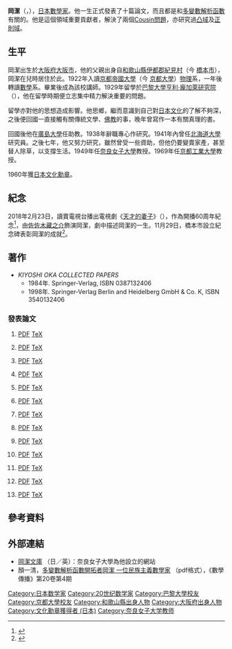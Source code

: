 {{改善來源|2009年8月}}
{{Infobox scientist
|name = 岡潔<br />
| native_name       = 岡 潔
| native_name_lang  = ja
| pronounce         = {{jpn|hg=おか きよし|rm=Oka Kiyoshi|link=no}}
|image = Kiyoshi Oka.jpg
|image_width =
|alt =
|caption = 岡潔（1973年攝於京都）
|birth_name = 坂本 潔
|birth_date = {{birth date|1901|04|19|no}}
|birth_place = {{JPN-EMP}}[[大阪府|大阪府]][[大阪市|大阪市]]
|death_date = {{death date and age|1978|03|01|1901|04|19}}
|death_place ={{JPN}}[[奈良縣|奈良縣]][[奈良市|奈良市]]
|death_cause =
|residence = <!-- 居住 -->
|citizenship = <!-- 市民権 -->
|nationality = {{JPN}}
|field = [[多變數解析函數|多變數解析函數]]
|workplaces = [[京都帝國大學|京都帝國大學]]、[[巴黎大學|巴黎大學]][[亨利·龐加萊研究院|亨利·龐加萊研究院]]、[[廣島文理科大學|廣島文理科大學]]、[[北海道大學|北海道大學]]、[[奈良女子大學|奈良女子大學]]、[[京都產業大學|京都產業大學]]
|alma_mater = 京都帝國大學
|doctoral_advisor = <!-- 博士課程指導教員 -->
|academic_advisors = <!-- 他の指導教員 -->
|doctoral_students = <!-- 博士課程指導学生 -->
|notable_students = <!-- 他の指導学生 -->
|known_for = 多變數解析函數
|influences = <!-- 影響を受けた者 -->
|influenced = [[湯川秀樹|湯川秀樹]]、[[朝永振一郎|朝永振一郎]]、[[廣中平祐|廣中平祐]]
|awards = [[朝日獎|朝日獎]]（1954年）
|author_abbreviation_bot = <!-- 命名者名略表記（植物学） -->
|author_abbreviation_zoo = <!-- 命名者名略表記（動物学） -->
|signature = <!-- 署名（ファイル名のみ） -->
|signature_alt =
|footnotes = <!-- 備考 -->
}}
'''岡潔'''（{{jpn|j=岡 潔|hg=おか きよし|rm=Oka Kiyoshi}}，{{bd|1901年|4月19日|1978年|3月1日|catIdx=Oka, Kiyoshi}}），[[日本|日本]][[數學家|數學家]]。他一生正式發表了十篇論文，而且都是和[[多變數解析函數|多變數解析函數]]有關的。他是這個領域重要貢獻者，解決了兩個[[Cousin問題|Cousin問題]]，亦研究過[[凸域|凸域]]及[[正則域|正則域]]。

==生平==
岡潔出生於[[大阪府|大阪府]][[大阪市|大阪市]]，他的父親出身自[[和歌山縣|和歌山縣]][[伊都郡|伊都郡]][[紀見村|紀見村]]（今 [[橋本市|橋本市]]），岡潔在兒時居住於此。1922年入讀[[京都帝國大學|京都帝國大學]]（今 [[京都大學|京都大學]]）[[物理|物理]]系，一年後轉讀[[數學|數學]]系。畢業後成為該校講師。1929年留學於[[巴黎大學|巴黎大學]][[亨利·龐加萊研究院|亨利·龐加萊研究院]]（{{lang|fr|Institut Henri Poincaré}}），他在留學時期便立志集中精力解決重要的問題。

留學亦對他的思想造成影響。他思鄉，繼而意識到自己對[[日本文化|日本文化]]的了解不夠深，之後便回國一直接觸有關傳統文學、[[佛教|佛教]]的事，晚年曾寫作一本有關真理的書。

回國後他在[[廣島大學|廣島大學]]任助教。1938年辭職專心作研究。1941年內曾任[[北海道大學|北海道大學]]研究員。之後七年，他又努力研究，雖然曾受一些資助，但他仍要變賣家產，甚至替人除草，以支撐生活。1949年任[[奈良女子大學|奈良女子大學]]教授。1969年任[[京都工業大學|京都工業大學]]教授。

1960年獲[[日本文化勳章|日本文化勳章]]。

==紀念==
2018年2月23日，讀賣電視台播出電視劇《[[天才的妻子|天才的妻子]]》（{{lang|ja|天才を育てた女房}}），作為開播60周年紀念<ref>{{Cite web|url=https://mantan-web.jp/article/20180222dog00m200010000c.html|title=金曜ロードSHOW！：天海祐希主演「天才を育てた女房」放送　“孤高の数学者”岡潔を妻目線で描く|publisher=まんたんウェブ|date=2018-02-23|accessdate=2018-02-23|6=|archive-date=2018-02-23|archive-url=https://web.archive.org/web/20180223232245/https://mantan-web.jp/article/20180222dog00m200010000c.html|dead-url=no}}</ref>，由[[佐佐木藏之介|佐佐木藏之介]]飾演岡潔，劇中描述岡潔的一生。11月29日，橋本市設立紀念碑表彰岡潔的成就<ref>{{Cite web |url=https://www3.nhk.or.jp/lnews/wakayama/20181129/2040001782.html |title=数学者 岡潔の顕彰碑除幕式 |access-date=2018-11-30 |archive-url=https://web.archive.org/web/20181130113025/https://www3.nhk.or.jp/lnews/wakayama/20181129/2040001782.html |archive-date=2018-11-30 |dead-url=yes }}</ref>。

==著作==
*''KIYOSHI OKA COLLECTED PAPERS''
**1984年. Springer-Verlag, ISBN 0387132406
**1998年. Springer-Verlag Berlin and Heidelberg GmbH & Co. K, ISBN 3540132406

=== 發表論文 ===
#{{Cite journal|first=Kiyoshi|last=Oka|title=Domaines convexes par rapport aux fonctions rationnelles|journal=Journal of Science of the Hiroshima University|volume=6|year=1936|pages=pp. 245-255|url=http://www.lib.nara-wu.ac.jp/oka/ko_ron/f/n01/p001.html|access-date=2010-07-17|archive-date=2011-07-18|archive-url=https://web.archive.org/web/20110718234303/http://www.lib.nara-wu.ac.jp/oka/ko_ron/f/n01/p001.html|dead-url=no}} [http://www.lib.nara-wu.ac.jp/oka/ko_ron/pdf/ko-f1.pdf PDF] {{Wayback|url=http://www.lib.nara-wu.ac.jp/oka/ko_ron/pdf/ko-f1.pdf |date=20110718234311 }} [http://www.lib.nara-wu.ac.jp/oka/ko_ron/tex/ko-f1.tex TeX] {{Wayback|url=http://www.lib.nara-wu.ac.jp/oka/ko_ron/tex/ko-f1.tex |date=20110718234321 }}
#{{Cite journal|first=Kiyoshi|last=Oka|title=Domaines d'holomorphie|journal=Journal of Science of the Hiroshima University|volume=7|year=1937|pages=pp. 115-130|url=http://www.lib.nara-wu.ac.jp/oka/ko_ron/f/n02/p001.html|access-date=2010-07-17|archive-date=2011-07-18|archive-url=https://web.archive.org/web/20110718234332/http://www.lib.nara-wu.ac.jp/oka/ko_ron/f/n02/p001.html|dead-url=no}} [http://www.lib.nara-wu.ac.jp/oka/ko_ron/pdf/ko-f2.pdf PDF] {{Wayback|url=http://www.lib.nara-wu.ac.jp/oka/ko_ron/pdf/ko-f2.pdf |date=20110718234348 }} [http://www.lib.nara-wu.ac.jp/oka/ko_ron/tex/ko-f2.tex TeX] {{Wayback|url=http://www.lib.nara-wu.ac.jp/oka/ko_ron/tex/ko-f2.tex |date=20110718234403 }}
#{{Cite journal|first=Kiyoshi|last=Oka|title=Deuxième problème de Cousin|journal=Journal of Science of the Hiroshima University|volume=9|year=1939|pages=pp. 7-19|url=http://www.lib.nara-wu.ac.jp/oka/ko_ron/f/n03/p001.html|access-date=2010-07-17|archive-date=2011-07-18|archive-url=https://web.archive.org/web/20110718234412/http://www.lib.nara-wu.ac.jp/oka/ko_ron/f/n03/p001.html|dead-url=no}} [http://www.lib.nara-wu.ac.jp/oka/ko_ron/pdf/ko-f3.pdf PDF] {{Wayback|url=http://www.lib.nara-wu.ac.jp/oka/ko_ron/pdf/ko-f3.pdf |date=20110718234423 }} [http://www.lib.nara-wu.ac.jp/oka/ko_ron/tex/ko-f3.tex TeX] {{Wayback|url=http://www.lib.nara-wu.ac.jp/oka/ko_ron/tex/ko-f3.tex |date=20110718234435 }}
#{{Cite journal|first=Kiyoshi|last=Oka|title=Domaines d'holomorphie et domaines rationnellement convexes|journal=Japanese Journal of Mathematics|volume=17|year=1941|pages=pp. 517-521|url=http://www.lib.nara-wu.ac.jp/oka/ko_ron/f/n04/p001.html|access-date=2010-07-17|archive-date=2011-07-18|archive-url=https://web.archive.org/web/20110718234448/http://www.lib.nara-wu.ac.jp/oka/ko_ron/f/n04/p001.html|dead-url=no}} [http://www.lib.nara-wu.ac.jp/oka/ko_ron/pdf/ko-f4.pdf PDF] {{Wayback|url=http://www.lib.nara-wu.ac.jp/oka/ko_ron/pdf/ko-f4.pdf |date=20110718234519 }} [http://www.lib.nara-wu.ac.jp/oka/ko_ron/tex/ko-f4.tex TeX] {{Wayback|url=http://www.lib.nara-wu.ac.jp/oka/ko_ron/tex/ko-f4.tex |date=20110718234540 }}
#{{Cite journal|first=Kiyoshi|last=Oka|title=L'intégrale de Cauchy|journal=Japanese Journal of Mathematics|volume=17|year=1941|pages=pp. 523-531|url=http://www.lib.nara-wu.ac.jp/oka/ko_ron/f/n05/p001.html|access-date=2010-07-17|archive-date=2011-07-18|archive-url=https://web.archive.org/web/20110718234624/http://www.lib.nara-wu.ac.jp/oka/ko_ron/f/n05/p001.html|dead-url=no}} [http://www.lib.nara-wu.ac.jp/oka/ko_ron/pdf/ko-f5.pdf PDF] {{Wayback|url=http://www.lib.nara-wu.ac.jp/oka/ko_ron/pdf/ko-f5.pdf |date=20110718234639 }} [http://www.lib.nara-wu.ac.jp/oka/ko_ron/tex/ko-f5.tex TeX] {{Wayback|url=http://www.lib.nara-wu.ac.jp/oka/ko_ron/tex/ko-f5.tex |date=20110718234651 }}
#{{Cite journal|first=Kiyoshi|last=Oka|title=Domaines pseudoconvexes|journal=Tôhoku Mathematical Journal|volume=49|year=1942|pages=pp. 15-52|url=http://www.lib.nara-wu.ac.jp/oka/ko_ron/f/n06/p001.html|access-date=2010-07-17|archive-date=2011-07-18|archive-url=https://web.archive.org/web/20110718234707/http://www.lib.nara-wu.ac.jp/oka/ko_ron/f/n06/p001.html|dead-url=no}} [http://www.lib.nara-wu.ac.jp/oka/ko_ron/pdf/ko-f6.pdf PDF] {{Wayback|url=http://www.lib.nara-wu.ac.jp/oka/ko_ron/pdf/ko-f6.pdf |date=20110718234716 }} [http://www.lib.nara-wu.ac.jp/oka/ko_ron/tex/ko-f6.lzh TeX] {{Wayback|url=http://www.lib.nara-wu.ac.jp/oka/ko_ron/tex/ko-f6.lzh |date=20110718234728 }}
#{{Cite journal|first=Kiyoshi|last=Oka|title=Sur quelques notions arithmétiques|journal=Bulletin de la Société Mathématique de France|volume=78|year=1950|pages=pp. 1-27|url=http://www.lib.nara-wu.ac.jp/oka/ko_ron/f/n07/p001.html|access-date=2010-07-17|archive-date=2011-07-18|archive-url=https://web.archive.org/web/20110718234738/http://www.lib.nara-wu.ac.jp/oka/ko_ron/f/n07/p001.html|dead-url=no}} [http://www.lib.nara-wu.ac.jp/oka/ko_ron/pdf/ko-f7.pdf PDF] {{Wayback|url=http://www.lib.nara-wu.ac.jp/oka/ko_ron/pdf/ko-f7.pdf |date=20110718234749 }} [http://www.lib.nara-wu.ac.jp/oka/ko_ron/tex/ko-f7.tex TeX] {{Wayback|url=http://www.lib.nara-wu.ac.jp/oka/ko_ron/tex/ko-f7.tex |date=20110718234811 }}
#{{Cite journal|first=Kiyoshi|last=Oka|title=Lemme fondamental|journal=Journal of Mathematical Society of Japan|volume=3|year=1951|pages=pp. 204-214, pp. 259-278|url=http://www.lib.nara-wu.ac.jp/oka/ko_ron/f/n08/p001.html|access-date=2010-07-17|archive-date=2011-07-18|archive-url=https://web.archive.org/web/20110718234821/http://www.lib.nara-wu.ac.jp/oka/ko_ron/f/n08/p001.html|dead-url=no}} [http://www.lib.nara-wu.ac.jp/oka/ko_ron/pdf/ko-f8.pdf PDF] {{Wayback|url=http://www.lib.nara-wu.ac.jp/oka/ko_ron/pdf/ko-f8.pdf |date=20110718234833 }} [http://www.lib.nara-wu.ac.jp/oka/ko_ron/tex/ko-f8.tex TeX] {{Wayback|url=http://www.lib.nara-wu.ac.jp/oka/ko_ron/tex/ko-f8.tex |date=20110718234853 }}
#{{Cite journal|first=Kiyoshi|last=Oka|title=Domaines finis sans point critique intérieur|journal=Japanese Journal of Mathematics|volume=27|year=1953|pages=pp. 97-155|url=http://www.lib.nara-wu.ac.jp/oka/ko_ron/f/n09/p001.html|access-date=2010-07-17|archive-date=2011-07-18|archive-url=https://web.archive.org/web/20110718234907/http://www.lib.nara-wu.ac.jp/oka/ko_ron/f/n09/p001.html|dead-url=no}} [http://www.lib.nara-wu.ac.jp/oka/ko_ron/pdf/ko-f9.pdf PDF] {{Wayback|url=http://www.lib.nara-wu.ac.jp/oka/ko_ron/pdf/ko-f9.pdf |date=20110718234911 }} [http://www.lib.nara-wu.ac.jp/oka/ko_ron/tex/ko-f9.tex TeX] {{Wayback|url=http://www.lib.nara-wu.ac.jp/oka/ko_ron/tex/ko-f9.tex |date=20110718234952 }}
#{{Cite journal|first=Kiyoshi|last=Oka|title=Une mode nouvelle engendrant les domaines pseudoconvexes|journal=Japanese Journal of Mathematics|volume=32|year=1962|pages=pp. 1-12|url=http://www.lib.nara-wu.ac.jp/oka/ko_ron/f/n10/p001.html|access-date=2010-07-17|archive-date=2011-07-18|archive-url=https://web.archive.org/web/20110718235122/http://www.lib.nara-wu.ac.jp/oka/ko_ron/f/n10/p001.html|dead-url=no}} [http://www.lib.nara-wu.ac.jp/oka/ko_ron/pdf/ko-f10.pdf PDF] {{Wayback|url=http://www.lib.nara-wu.ac.jp/oka/ko_ron/pdf/ko-f10.pdf |date=20110718235145 }} [http://www.lib.nara-wu.ac.jp/oka/ko_ron/tex/oka-10-f.lzh TeX] {{Wayback|url=http://www.lib.nara-wu.ac.jp/oka/ko_ron/tex/oka-10-f.lzh |date=20110718235242 }}
#{{Cite journal|first=Kiyoshi|last=Oka|title=Note sur les familles de fonctions analytiques multiformes etc.|journal=Journal of Science of the Hiroshima University|volume=Ser.A 4|year=1934|pages=pp. 93-98|url=http://www.lib.nara-wu.ac.jp/oka/ko_ron/f/n11/p001.html|access-date=2010-07-17|archive-date=2011-07-18|archive-url=https://web.archive.org/web/20110718235307/http://www.lib.nara-wu.ac.jp/oka/ko_ron/f/n11/p001.html|dead-url=no}} [http://www.lib.nara-wu.ac.jp/oka/ko_ron/pdf/ko-f11.pdf PDF] {{Wayback|url=http://www.lib.nara-wu.ac.jp/oka/ko_ron/pdf/ko-f11.pdf |date=20110718235329 }} [http://www.lib.nara-wu.ac.jp/oka/ko_ron/tex/ko-f11.tex TeX] {{Wayback|url=http://www.lib.nara-wu.ac.jp/oka/ko_ron/tex/ko-f11.tex |date=20110718235403 }}
#{{Cite journal|first=Kiyoshi|last=Oka|title=Sur les domaines pseudoconvexes|journal=Proc. Imp. Acad. Tokyo|volume=17|year=1941|pages=pp. 7-10|url=http://www.lib.nara-wu.ac.jp/oka/ko_ron/f/n12/p001.html|access-date=2010-07-17|archive-date=2011-07-18|archive-url=https://web.archive.org/web/20110718235433/http://www.lib.nara-wu.ac.jp/oka/ko_ron/f/n12/p001.html|dead-url=no}} [http://www.lib.nara-wu.ac.jp/oka/ko_ron/pdf/ko-f12.pdf PDF] {{Wayback|url=http://www.lib.nara-wu.ac.jp/oka/ko_ron/pdf/ko-f12.pdf |date=20110718235540 }} [http://www.lib.nara-wu.ac.jp/oka/ko_ron/tex/ko-f12.tex TeX] {{Wayback|url=http://www.lib.nara-wu.ac.jp/oka/ko_ron/tex/ko-f12.tex |date=20110718235637 }}
#{{Cite journal|first=Kiyoshi|last=Oka|title=Note sur les fonctions analytiques de plusieurs variables|journal=Kodai Math. Sem. Rep.|volume=Nos.5-6|year=1949|pages=pp. 15-18|url=http://www.lib.nara-wu.ac.jp/oka/ko_ron/f/n13/p001.html|access-date=2010-07-17|archive-date=2011-07-18|archive-url=https://web.archive.org/web/20110718235650/http://www.lib.nara-wu.ac.jp/oka/ko_ron/f/n13/p001.html|dead-url=no}} [http://www.lib.nara-wu.ac.jp/oka/ko_ron/pdf/ko-f13.pdf PDF] {{Wayback|url=http://www.lib.nara-wu.ac.jp/oka/ko_ron/pdf/ko-f13.pdf |date=20110718235717 }} [http://www.lib.nara-wu.ac.jp/oka/ko_ron/tex/ko-f13.tex TeX] {{Wayback|url=http://www.lib.nara-wu.ac.jp/oka/ko_ron/tex/ko-f13.tex |date=20110718235819 }}

==參考資料==
{{reflist}}

==外部連結==
* [http://www.lib.nara-wu.ac.jp/oka/ 岡潔文庫] {{Wayback|url=http://www.lib.nara-wu.ac.jp/oka/ |date=20060714182715 }}（日／英）：奈良女子大學為他設立的網站
* 顏一清，[http://web.math.sinica.edu.tw/math_media/d204/20403.pdf 多變數解析函數開拓者岡潔 一位民族主義數學家] {{Wayback|url=http://web.math.sinica.edu.tw/math_media/d204/20403.pdf |date=20180306202643 }}（pdf格式），《數學傳播》第20卷第4期

{{Authority control}}
{{DEFAULTSORT:Oka, Kiyoshi}}
[[Category:日本数学家|Category:日本数学家]]
[[Category:20世纪数学家|Category:20世纪数学家]]
[[Category:巴黎大學校友|Category:巴黎大學校友]]
[[Category:京都大學校友|Category:京都大學校友]]
[[Category:和歌山縣出身人物|Category:和歌山縣出身人物]]
[[Category:大阪府出身人物|Category:大阪府出身人物]]
[[Category:文化勳章獲得者_(日本)|Category:文化勳章獲得者 (日本)]]
[[Category:奈良女子大学教师|Category:奈良女子大学教师]]